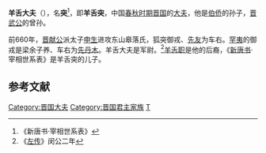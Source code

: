 {{Infobox 先秦人物
|名称= 羊舌大夫
|图像=
|图说=
|姓=[[姬姓|姬]]
|氏=[[羊舌氏|羊舌]]
|名=突
|字=
|别名=
|别字=
|谥号=
|时代=春秋时期
|国家=
|身份=[[晋国|晋国]][[大夫|大夫]]
|出生=
|逝世=
|在位=
|父=
|母=
|正妻=
|妾=
|子女=[[羊舌职|羊舌职]]
|太子=
}}
'''羊舌大夫'''（{{bd|？||？||catIdx=Y羊舌}}），名'''突'''<ref>《新唐书·宰相世系表》</ref>，即'''羊舌突'''，中国[[春秋时期|春秋时期]][[晋国|晋国]]的[[大夫|大夫]]，他是[[伯侨|伯侨]]的孙子，[[晋武公|晋武公]]的曾孙。

前660年，[[晋献公|晋献公]]派太子[[申生|申生]]进攻东山皋落氏，狐突御戎、[[先友|先友]]为车右。[[罕夷|罕夷]]的御戎是梁余子养、车右为[[先丹木|先丹木]]。羊舌大夫是军尉。<ref>《[[左传|左传]]》闵公二年</ref>[[羊舌职|羊舌职]]是他的后裔，《[[新唐书|新唐书]]·宰相世系表》是羊舌突的儿子。

==参考文献==
{{Reflist}}

[[Category:晋国大夫|Category:晋国大夫]]
[[Category:晋国君主家族|Category:晋国君主家族]]
[[Category:羊舌姓|T]]